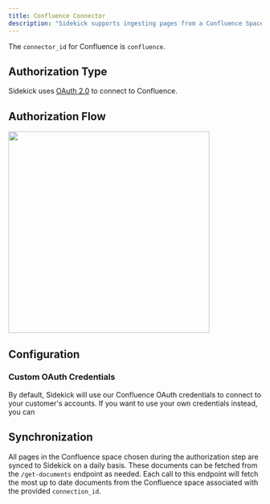 ```yaml
---
title: Confluence Connector
description: "Sidekick supports ingesting pages from a Confluence Space."
---
```

The `connector_id` for Confluence is `confluence`.

## Authorization Type
Sidekick uses [OAuth 2.0](https://developer.atlassian.com/server/confluence/confluence-oauth2-provider-api/) to connect to Confluence.

## Authorization Flow
<Accordion title="Show screenshots">
<img width="400" src="https://github.com/ai-sidekick/docs/assets/14931371/b1bfcce1-b5b9-4486-b096-560a862f73d" />
</Accordion>

## Configuration

### Custom OAuth Credentials
By default, Sidekick will use our Confluence OAuth credentials to connect to your customer's accounts. If you want to use your own credentials instead, you can 


## Synchronization
All pages in the Confluence space chosen during the authorization step are synced to Sidekick on a daily basis. These documents can be fetched from the `/get-documents` endpoint as needed. Each call to this endpoint will fetch the most up to date documents from the Confluence space associated with the provided `connection_id`. 
